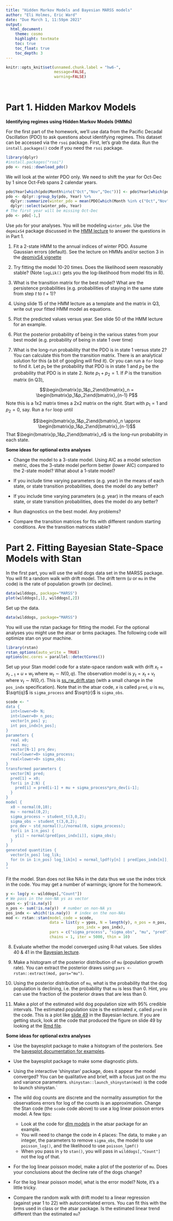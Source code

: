 ```yaml
---
title: "Hidden Markov Models and Bayesian MARSS models"
author: "Eli Holmes, Eric Ward"
date: "Due March 1, 11:59pm 2021"
output:
  html_document:
    theme: cosmo
    highlight: textmate
    toc: true
    toc_float: true
    toc_depth: 3
---
```


```r
knitr::opts_knit$set(unnamed.chunk.label = "hw6-",
                     message=FALSE,
                     warning=FALSE)
```

<br>

# Part 1. Hidden Markov Models {#sec-hmm}

**Identifying regimes using Hidden Markov Models (HMMs)**

For the first part of the homework, we'll use data from the Pacific Decadal Oscillation (PDO) to ask questions about identifying regimes. This dataset can be accessed via the `rsoi` package. First, let's grab the data. Run the `install.packages()` code if you need the `rsoi` package.

```r
library(dplyr)
#install.packages("rsoi")
pdo <- rsoi::download_pdo()
```
We will look at the winter PDO only. We need to shift the year for Oct-Dec by 1 since Oct-Feb spans 2 calendar years.
```r
pdo$Year[which(pdo$Month%in%c("Oct","Nov","Dec"))] <- pdo$Year[which(pdo$Month%in%c("Oct","Nov","Dec"))] + 1
pdo <- dplyr::group_by(pdo, Year) %>%
  dplyr::summarize(winter_pdo = mean(PDO[which(Month %in% c("Oct","Nov","Dec","Jan","Feb"))])) %>% 
  dplyr::select(winter_pdo, Year)
# The first year will be missing Oct-Dec
pdo <- pdo[-1,]
```

Use `pdo` for your analyses. You will be modeling `winter_pdo`. Use the `depmixS4` package discussed in the [HMM lecture](https://nwfsc-timeseries.github.io/atsa/Lectures/Week%205/lec_10_hmm.html#1) to answer the questions in in Part 1.


1. Fit a 2-state HMM to the annual indices of winter PDO. Assume Gaussian errors (default). See the lecture on HMMs and/or section 3 in the [depmixS4 vignette](https://cran.r-project.org/web/packages/depmixS4/vignettes/depmixS4.pdf)
    
2. Try fitting the model 10-20 times. Does the likelihood seem reasonably stable? (Note `logLik()` gets you the log-likelihood from model fits in R).
    
3. What is the transition matrix for the best model? What are the persistence probabilities (e.g. probabilities of staying in the same state from step $t$ to $t+1$)?
    
4. Using slide 15 of the HMM lecture as a template and the matrix in Q3, write out your fitted HMM model as equations.

5. Plot the predicted values versus year. See slide 50 of the HMM lecture for an example.

6. Plot the posterior probability of being in the various states from your best model (e.g. probability of being in state 1 over time)   

7. What is the long-run probability that the PDO is in state 1 versus state 2? You can calculate this from the transition matrix. There is an analytical solution for this (a bit of googling will find it). Or you can run a `for` loop to find it. Let $p_1$ be the probability that PDO is in state 1 and $p_2$ be the probability that PDO is in state 2. Note $p_1 + p_2 = 1$. If $P$ is the transition matrix (in Q3),

$$\begin{bmatrix}p_1&p_2\end{bmatrix}_n = \begin{bmatrix}p_1&p_2\end{bmatrix}_{n-1} P$$
Note this is a 1x2 matrix times a 2x2 matrix on the right. Start with $p_1=1$ and $p_2=0$, say. Run a `for` loop until 

$$\begin{bmatrix}p_1&p_2\end{bmatrix}_n \approx \begin{bmatrix}p_1&p_2\end{bmatrix}_{n-1}$$
That $\begin{bmatrix}p_1&p_2\end{bmatrix}_n$ is the long-run probability in each state.

**Some ideas for optional extra analyses**

* Change the model to a 3-state model. Using AIC as a model selection metric, does the 3-state model perform better (lower AIC) compared to the 2-state model? What about a 1-state model?

* If you include time varying parameters (e.g. year) in the means of each state, or state transition probabilities, does the model do any better?
 
* If you include time varying parameters (e.g. year) in the means of each state, or state transition probabilities, does the model do any better?

* Run diagnostics on the best model. Any problems?

* Compare the transition matrices for fits with different random starting conditions. Are the transition matrices stable?

# Part 2. Fitting Bayesian State-Space Models with Stan

In the first part, you will use the wild dogs data set in the MARSS package. You will fit a random walk with drift model. The drift term ($u$ or `mu` in the code) is the rate of population growth (or decline).

```r
data(wilddogs, package="MARSS")
plot(wilddogs[,1], wilddogs[,2])
```

Set up the data.
```r
data(wilddogs, package="MARSS")
```

You will use the rstan package for fitting the model. For the optional analyses you might use the atsar or brms packages. The following code will optimize stan on your machine.

```r
library(rstan)
rstan_options(auto_write = TRUE)
options(mc.cores = parallel::detectCores())
```

Set up your Stan model code for a state-space random walk with drift $x_t = x_{t-1} + u + w_t$ where $w_t \sim N(0, q)$. The observation model is $y_t = x_t + v_t$ where $v_t \sim N(0, r)$. This is [ss_rw_drift.stan](https://github.com/nwfsc-timeseries/atsar/blob/master/inst/stan/ss_rw_drift.stan) (with a small change in the `pos_indx` specification). Note that in the atsar code, $x$ is called `pred`, $u$ is `mu`, $\sqrt{q}$ is `sigma_process` and $\sqrt{r}$ is `sigma_obs`.

```r
scode <- "
data {
  int<lower=0> N;
  int<lower=0> n_pos;
  vector[n_pos] y;
  int pos_indx[n_pos];
}
parameters {
  real x0;
  real mu;
  vector[N-1] pro_dev;
  real<lower=0> sigma_process;
  real<lower=0> sigma_obs;
}
transformed parameters {
  vector[N] pred;
  pred[1] = x0;
  for(i in 2:N) {
    pred[i] = pred[i-1] + mu + sigma_process*pro_dev[i-1];
  }
}
model {
  x0 ~ normal(0,10);
  mu ~ normal(0,2);
  sigma_process ~ student_t(3,0,2);
  sigma_obs ~ student_t(3,0,2);
  pro_dev ~ std_normal();//normal(0, sigma_process);
  for(i in 1:n_pos) {
    y[i] ~ normal(pred[pos_indx[i]], sigma_obs);
  }
}
generated quantities {
  vector[n_pos] log_lik;
  for (n in 1:n_pos) log_lik[n] = normal_lpdf(y[n] | pred[pos_indx[n]], sigma_obs);
}
"
```

Fit the model. Stan does not like NAs in the data thus we use the index trick in the code. You may get a number of warnings; ignore for the homework.
```r
y <- log(y <- wilddogs[,"Count"])
# We pass in the non-NA ys as vector
ypos <- y[!is.na(y)]
n_pos <- sum(!is.na(y))  # number on non-NA ys
pos_indx <- which(!is.na(y))  # index on the non-NAs
mod <- rstan::stan(model_code = scode, 
                   data = list(y = ypos, N = length(y), n_pos = n_pos, 
                               pos_indx = pos_indx), 
                   pars = c("sigma_process", "sigma_obs", "mu", "pred"), 
                   chains = 1, iter = 5000, thin = 10)
```

8. Evaluate whether the model converged using R-hat values. See slides 40 & 41 in the [Bayesian lecture](https://nwfsc-timeseries.github.io/atsa/Lectures/Week%206/lec_11_bayes.html).
    
9. Make a histogram of the posterior distribution of `mu` (population growth rate). You can extract the posterior draws using `pars <- rstan::extract(mod, pars="mu")`. 
10. Using the posterior distribution of `mu`, what is the probability that the dog population is declining, i.e. the probability that `mu` is less than 0. Hint, you can use the fraction of the posterior draws that are less than 0. 

11. Make a plot of the estimated wild dog population size with 95% credible intervals. The estimated population size is the estimated $x$, called `pred` in the code. This is a plot like [slide 49](https://nwfsc-timeseries.github.io/atsa/Lectures/Week%206/lec_11_bayes.html#49) in the Bayesian lecture. If you are getting stuck, look at the code that produced the figure on slide 49 by looking at the [Rmd file](https://nwfsc-timeseries.github.io/atsa/Lectures/Week%206/lec_11_bayes.Rmd).

**Some ideas for optional extra analyses**

* Use the bayesplot package to make a histogram of the posteriors. See the [bayesplot documentation for examples](https://mc-stan.org/bayesplot/).

* Use the bayesplot package to make some diagnostic plots. 

* Using the interactive 'shinystan' package, does it appear the model converged? You can be qualitative and brief, with a focus just on the mu and variance parameters. `shinystan::launch_shinystan(mod)` is the code to launch shinystan.`

* The wild dog counts are discrete and the normality assumption for the observations errors for log of the counts is an approximation. Change the Stan code (the `scode` code above) to use a log linear poisson errors model. A few tips:
    + Look at the code for [dlm models](https://github.com/nwfsc-timeseries/atsar/blob/master/inst/stan/dlm.stan) in the atsar package for an example.
    + You will need to change the code in 4 places: The data, to make `y` an integer, the parameters to remove `sigma_obs`, the model to use `poisson_log()`, and the likelihood to use `poisson_lpmf()`
    + When you pass in `y` to `stan()`, you will pass in `wilddogs[,"Count"]` not the log of that.
    
* For the log linear poisson model, make a plot of the posterior of `mu`. Does your conclusions about the decline rate of the dogs change?
    
* For the log linear poisson model, what is the error model? Note, it's a little tricky.

* Compare the random walk with drift model to a linear regression (against year 1 to 22) with autocorrelated errors. You can fit this with the brms used in class or the atsar package. Is the estimated linear trend different than the estimated `mu`?



